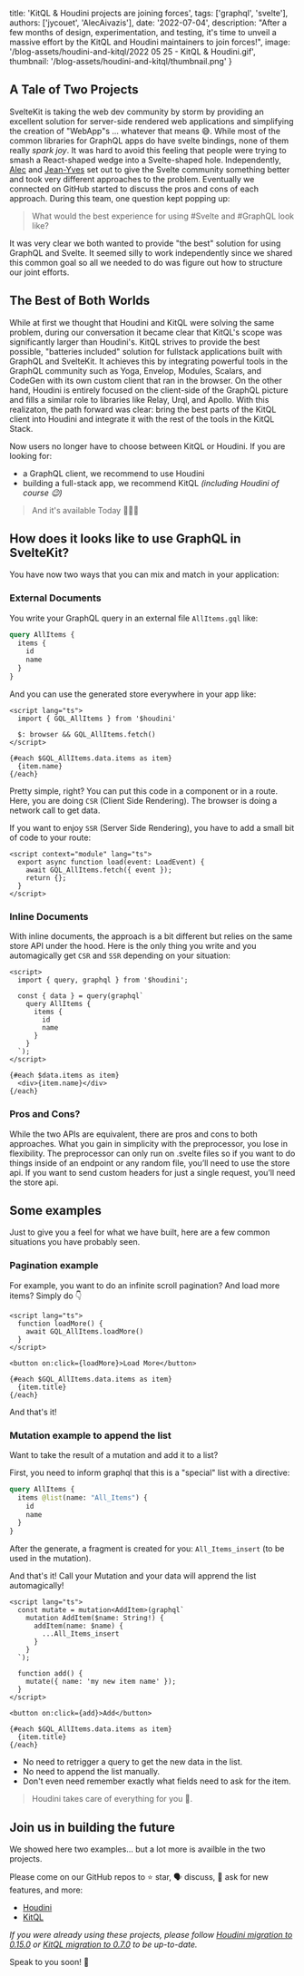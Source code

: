 
  title: 'KitQL & Houdini projects are joining forces',
  tags: ['graphql', 'svelte'],
  authors: ['jycouet', 'AlecAivazis'],
  date: '2022-07-04',
  description:
    "After a few months of design, experimentation, and testing, it's time to unveil a massive effort by the KitQL and Houdini maintainers to join forces!",
  image: '/blog-assets/houdini-and-kitql/2022 05 25 - KitQL & Houdini.gif',
  thumbnail: '/blog-assets/houdini-and-kitql/thumbnail.png'
}


## A Tale of Two Projects

SvelteKit is taking the web dev community by storm by providing an excellent solution
for server-side rendered web applications and simplifying the creation of "WebApp"s
... whatever that means 😅. While most of the common libraries for GraphQL apps do
have svelte bindings, none of them really _spark joy_. It was hard to avoid this feeling
that people were trying to smash a React-shaped wedge into a Svelte-shaped hole.
Independently, [Alec](https://github.com/AlecAivazis) and [Jean-Yves](https://twitter.com/jycouet)
set out to give the Svelte community something better and took very different approaches
to the problem. Eventually we connected on GitHub started to discuss the pros and cons
of each approach. During this team, one question kept popping up:

> What would the best experience for using #Svelte and #GraphQL look like?

It was very clear we both wanted to provide "the best" solution for using GraphQL and
Svelte. It seemed silly to work independently since we shared this common goal
so all we needed to do was figure out how to structure our joint efforts.

## The Best of Both Worlds

While at first we thought that Houdini and KitQL were solving the same problem, during
our conversation it became clear that KitQL's scope was significantly larger than Houdini's.
KitQL strives to provide the best possible, "batteries included" solution for fullstack
applications built with GraphQL and SvelteKit. It achieves this by integrating powerful
tools in the GraphQL community such as Yoga, Envelop, Modules, Scalars, and CodeGen with
its own custom client that ran in the browser. On the other hand, Houdini is entirely focused on the
client-side of the GraphQL picture and fills a similar role to libraries like Relay, Urql,
and Apollo. With this realizaton, the path forward was clear: bring the best parts of
the KitQL client into Houdini and integrate it with the rest of the tools in the KitQL Stack.

Now users no longer have to choose between KitQL or Houdini. If you are looking for:

- a GraphQL client, we recommend to use Houdini
- building a full-stack app, we recommend KitQL _(including Houdini of course 😉)_

> And it's available Today 🎉🎉🎉

## How does it looks like to use GraphQL in SvelteKit?

You have now two ways that you can mix and match in your application:

### External Documents

You write your GraphQL query in an external file `AllItems.gql` like:

```graphql
query AllItems {
  items {
    id
    name
  }
}
```

And you can use the generated store everywhere in your app like:

```svelte
<script lang="ts">
  import { GQL_AllItems } from '$houdini'

  $: browser && GQL_AllItems.fetch()
</script>

{#each $GQL_AllItems.data.items as item}
  {item.name}
{/each}
```

Pretty simple, right? You can put this code in a component or in a route.
Here, you are doing `CSR` (Client Side Rendering). The browser is doing a network call to get data.

If you want to enjoy `SSR` (Server Side Rendering), you have to add a small bit of code to your route:

```svelte
<script context="module" lang="ts">
  export async function load(event: LoadEvent) {
    await GQL_AllItems.fetch({ event });
    return {};
  }
</script>
```

### Inline Documents

With inline documents, the approach is a bit different but relies on the same store API under the hood.
Here is the only thing you write and you automagically get `CSR` and `SSR` depending on your situation:

```svelte
<script>
  import { query, graphql } from '$houdini';

  const { data } = query(graphql`
    query AllItems {
      items {
        id
        name
      }
    }
  `);
</script>

{#each $data.items as item}
  <div>{item.name}</div>
{/each}
```

### Pros and Cons?

While the two APIs are equivalent, there are pros and cons to both approaches.
What you gain in simplicity with the preprocessor, you lose in flexibility. The
preprocessor can only run on .svelte files so if you want to do things inside of
an endpoint or any random file, you’ll need to use the store api. If you want to send
custom headers for just a single request, you’ll need the store api.

## Some examples

Just to give you a feel for what we have built, here are a few common situations you
have probably seen.

### Pagination example

For example, you want to do an infinite scroll pagination? And load more items?
Simply do 👇

```svelte
<script lang="ts">
  function loadMore() {
    await GQL_AllItems.loadMore()
  }
</script>

<button on:click={loadMore}>Load More</button>

{#each $GQL_AllItems.data.items as item}
  {item.title}
{/each}
```

And that's it!

### Mutation example to append the list

Want to take the result of a mutation and add it to a list?

First, you need to inform graphql that this is a "special" list with a directive:

```graphql
query AllItems {
  items @list(name: "All_Items") {
    id
    name
  }
}
```

After the generate, a fragment is created for you: `All_Items_insert` (to be used in the mutation).

And that's it! Call your Mutation and your data will apprend the list automagically!

```svelte
<script lang="ts">
  const mutate = mutation<AddItem>(graphql`
    mutation AddItem($name: String!) {
      addItem(name: $name) {
        ...All_Items_insert
      }
    }
  `);

  function add() {
    mutate({ name: 'my new item name' });
  }
</script>

<button on:click={add}>Add</button>

{#each $GQL_AllItems.data.items as item}
  {item.title}
{/each}
```

- No need to retrigger a query to get the new data in the list.
- No need to append the list manually.
- Don't even need remember exactly what fields need to ask for the item.

> Houdini takes care of everything for you 🎉.

## Join us in building the future

We showed here two examples... but a lot more is availble in the two projects.

Please come on our GitHub repos to ⭐ star, 🗣️ discuss, 🎉 ask for new features, and more:

- [Houdini](https://github.com/HoudiniGraphql/houdini)
- [KitQL](https://github.com/jycouet/kitql)

_If you were already using these projects, please follow
[Houdini migration to 0.15.0](https://www.houdinigraphql.com/guides/migrating-to-0.15.0) or
[KitQL migration to 0.7.0](https://www.kitql.dev/docs/migrating-to-0.7.0) to be up-to-date._

Speak to you soon! 🤟
